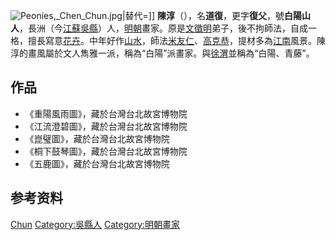 {{Otheruses|other=名为陳淳的其他人物|陳淳}}
[[File:Peonies,_Chen_Chun.jpg|thumb]]|替代=]]
'''陳淳'''（{{bd|1482年||1544年|catIdx=Chen, Chun}}），名'''道復'''，更字'''復父'''，號'''白陽山人'''，長洲（今[[江蘇|江蘇]][[吳縣|吳縣]]）人，[[明朝|明朝]]畫家。原是[[文徵明|文徵明]]弟子，後不拘師法，自成一格，擅長寫意[[花卉|花卉]]。中年好作[[山水|山水]]，師法[[米友仁|米友仁]]、[[高克恭|高克恭]]，提材多為[[江南|江南]]風景。陳淳的畫風屬於文人雋雅一派，稱為“白陽”派畫家。與[[徐渭|徐渭]]並稱為“白陽、青藤”。

== 作品 ==
* 《重陽風雨圖》，藏於台灣台北故宮博物院
* 《江流澄碧圖》，藏於台灣台北故宮博物院
* 《崑璧圖》，藏於台灣台北故宮博物院
* 《桐下鼓琴圖》，藏於台灣台北故宮博物院
* 《五鹿圖》，藏於台灣台北故宮博物院

== 参考资料 ==
{{reflist}}

{{Authority control}}

{{DEFAULTSORT:Chen Chun}}
[[Category:陈姓|Chun]]
[[Category:吳縣人|Category:吳縣人]]
[[Category:明朝畫家|Category:明朝畫家]]


{{明朝人物小作品}}
{{writer-stub}}